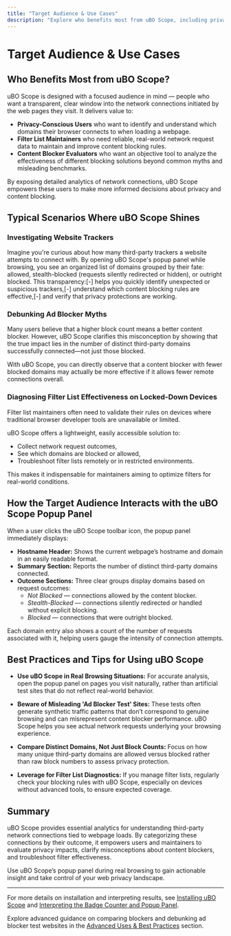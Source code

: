 ```yaml
---
title: "Target Audience & Use Cases"
description: "Explore who benefits most from uBO Scope, including privacy-conscious users, filter list maintainers, and those evaluating content blockers. Review typical scenarios—such as investigating website trackers or debunking ad blocker myths—where the extension delivers essential analytics."
---
```


# Target Audience & Use Cases

## Who Benefits Most from uBO Scope?

uBO Scope is designed with a focused audience in mind — people who want a transparent, clear window into the network connections initiated by the web pages they visit. It delivers value to:

- **Privacy-Conscious Users** who want to identify and understand which domains their browser connects to when loading a webpage.
- **Filter List Maintainers** who need reliable, real-world network request data to maintain and improve content blocking rules.
- **Content Blocker Evaluators** who want an objective tool to analyze the effectiveness of different blocking solutions beyond common myths and misleading benchmarks.

By exposing detailed analytics of network connections, uBO Scope empowers these users to make more informed decisions about privacy and content blocking.

## Typical Scenarios Where uBO Scope Shines

### Investigating Website Trackers

Imagine you're curious about how many third-party trackers a website attempts to connect with. By opening uBO Scope's popup panel while browsing, you see an organized list of domains grouped by their fate: allowed, stealth-blocked (requests silently redirected or hidden), or outright blocked. This transparency:[-] helps you quickly identify unexpected or suspicious trackers,[-] understand which content blocking rules are effective,[-] and verify that privacy protections are working.

### Debunking Ad Blocker Myths

Many users believe that a higher block count means a better content blocker. However, uBO Scope clarifies this misconception by showing that the true impact lies in the number of distinct third-party domains successfully connected—not just those blocked. 

With uBO Scope, you can directly observe that a content blocker with fewer blocked domains may actually be more effective if it allows fewer remote connections overall.

### Diagnosing Filter List Effectiveness on Locked-Down Devices

Filter list maintainers often need to validate their rules on devices where traditional browser developer tools are unavailable or limited.

uBO Scope offers a lightweight, easily accessible solution to:
- Collect network request outcomes,
- See which domains are blocked or allowed,
- Troubleshoot filter lists remotely or in restricted environments.

This makes it indispensable for maintainers aiming to optimize filters for real-world conditions.

## How the Target Audience Interacts with the uBO Scope Popup Panel

When a user clicks the uBO Scope toolbar icon, the popup panel immediately displays:

- **Hostname Header:** Shows the current webpage’s hostname and domain in an easily readable format.
- **Summary Section:** Reports the number of distinct third-party domains connected.
- **Outcome Sections:** Three clear groups display domains based on request outcomes:
  - *Not Blocked* — connections allowed by the content blocker.
  - *Stealth-Blocked* — connections silently redirected or handled without explicit blocking.
  - *Blocked* — connections that were outright blocked.

Each domain entry also shows a count of the number of requests associated with it, helping users gauge the intensity of connection attempts.

## Best Practices and Tips for Using uBO Scope

- **Use uBO Scope in Real Browsing Situations:** For accurate analysis, open the popup panel on pages you visit naturally, rather than artificial test sites that do not reflect real-world behavior.

- **Beware of Misleading 'Ad Blocker Test' Sites:** These tests often generate synthetic traffic patterns that don’t correspond to genuine browsing and can misrepresent content blocker performance. uBO Scope helps you see actual network requests underlying your browsing experience.

- **Compare Distinct Domains, Not Just Block Counts:** Focus on how many unique third-party domains are allowed versus blocked rather than raw block numbers to assess privacy protection.

- **Leverage for Filter List Diagnostics:** If you manage filter lists, regularly check your blocking rules with uBO Scope, especially on devices without advanced tools, to ensure expected coverage.

## Summary

uBO Scope provides essential analytics for understanding third-party network connections tied to webpage loads. By categorizing these connections by their outcome, it empowers users and maintainers to evaluate privacy impacts, clarify misconceptions about content blockers, and troubleshoot filter effectiveness.

Use uBO Scope’s popup panel during real browsing to gain actionable insight and take control of your web privacy landscape.

---

For more details on installation and interpreting results, see [Installing uBO Scope](/getting-started/installation-setup/installing-ubo-scope) and [Interpreting the Badge Counter and Popup Panel](/guides/getting-started-usage/interpret-badge-and-popup).

Explore advanced guidance on comparing blockers and debunking ad blocker test websites in the [Advanced Uses & Best Practices](/guides/advanced-uses-and-best-practices) section.